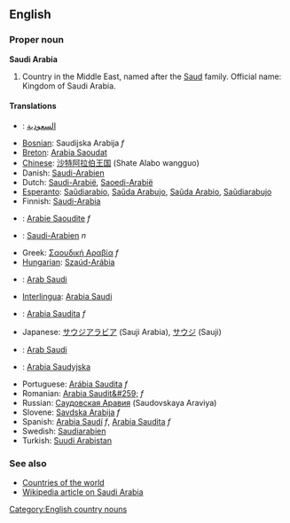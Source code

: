 ==English==

===Proper noun===
'''Saudi Arabia'''
# Country in the Middle East, named after the [[Saud]] family. Official name: Kingdom of Saudi Arabia.

====Translations====
*{{ar}}: [[السعودية]]
*[[Bosnian]]: Saudijska Arabija ''f''
*[[Breton]]: [[Arabia Saoudat]]
*[[Chinese]]: [[沙特阿拉伯王国]] (Shate Alabo wangguo)
*Danish: [[Saudi-Arabien]]
*Dutch: [[Saudi-Arabië]], [[Saoedi-Arabië]]
*[[Esperanto]]: [[Saŭdiarabio]], [[Saŭda Arabujo]], [[Saŭda Arabio]], [[Saŭdiarabujo]]
*Finnish: [[Saudi-Arabia]]
*{{fr}}: [[Arabie Saoudite]] ''f''
*{{de}}: [[Saudi-Arabien]] ''n''
*Greek: [[Σαουδική Αραβία]] ''f''
*[[Hungarian]]: [[Szaúd-Arábia]]
*{{id}}: [[Arab Saudi]]
*[[Interlingua]]: [[Arabia Saudi]]
*{{it}}: [[Arabia Saudita]] ''f''
*Japanese: [[サウジアラビア]] (Sauji Arabia), [[サウジ]] (Sauji)
*{{ms}}: [[Arab Saudi]]
*{{pl}}: [[Arabia Saudyjska]]
*Portuguese: [[Arábia Saudita]] ''f'' 
*Romanian: [[Arabia Saudit&#259;]] ''f''
*Russian: [[Саудовская Аравия]] (Saudovskaya Araviya)
*Slovene: [[Savdska Arabija]] ''f''
*Spanish: [[Arabia Saudí]] ''f'', [[Arabia Saudita]] ''f''
*Swedish: [[Saudiarabien]]
*Turkish: [[Suudi Arabistan]]

===See also===
*[[Countries of the world]]
*[[w:Saudi Arabia|Wikipedia article on Saudi Arabia]]
[[Category:English country nouns]]